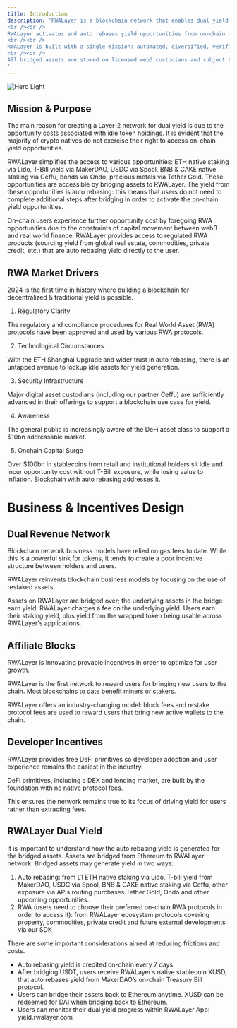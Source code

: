 ```yaml
---
title: Introduction
description: 'RWALayer is a blockchain network that enables dual yield. The goal of RWALayer is combining the yield from decentralized & real world markets. 
<br /><br />
RWALayer activates and auto rebases yield opportunities from on-chain native staking, precious metals, real estate, corporate & government bonds, carbon credits and private credit markets. 
<br /><br />
RWALayer is built with a single mission: automated, diversified, verifiable RWA yield made accessible to on-chain users. In order to achieve this mission, RWALayer builds Layer-2 for RWA economy, secured by restaking. In addition, RWALayer creates supplementary applications and software development kits for developers to build native products. 
<br /><br />
All bridged assets are stored on licensed web3 custodians and subject to available auto rebasing dual yield opportunities.
'
---
```


<img
  className="block"
  src="/images/hero-light.svg"
  alt="Hero Light"
/>

## Mission & Purpose


The main reason for creating a Layer-2 network for dual yield is due to the opportunity costs associated with idle token holdings. It is evident that the majority of crypto natives do not exercise their right to access on-chain yield opportunities. 

RWALayer simplifies the access to various opportunities: ETH native staking via Lido, T-Bill yield via MakerDAO, USDC via Spool, BNB & CAKE native staking via Ceffu, bonds via Ondo, precious metals via Tether Gold. These opportunities are accessible by bridging assets to RWALayer. The yield from these opportunities is auto rebasing: this means that users do not need to complete additional steps after bridging in order to activate the on-chain yield opportunities.

On-chain users experience further opportunity cost by foregoing RWA opportunities due to the constraints of capital movement between web3 and real world finance. RWALayer provides access to regulated RWA products (sourcing yield from global real estate, commodities, private credit, etc.) that are auto rebasing yield directly to the user.


## RWA Market Drivers

2024 is the first time in history where building a blockchain for decentralized & traditional yield is possible. 

1. Regulatory Clarity

The regulatory and compliance procedures for Real World Asset (RWA) protocols have been approved and used by various RWA protocols.

2. Technological Circumstances

With the ETH Shanghai Upgrade and wider trust in auto rebasing, there is an untapped avenue to lockup idle assets for yield generation.

3. Security Infrastructure

Major digital asset custodians (including our partner Ceffu) are sufficiently advanced in their offerings to support a blockchain use case for yield.

4. Awareness

The general public is increasingly aware of the DeFi asset class  to support a $10bn addressable market.

5. Onchain Capital Surge

Over $100bn in stablecoins from retail and institutional holders sit idle and incur opportunity cost without T-Bill exposure, while losing value to inflation. Blockchain with auto rebasing addresses it.

# Business & Incentives Design 

## Dual Revenue Network

Blockchain network business models have relied on gas fees to date. While this is a powerful sink for tokens, it tends to create a poor incentive structure between holders and users. 

RWALayer reinvents blockchain business models by focusing on the use of restaked assets. 

Assets on RWALayer are bridged over; the underlying assets in the bridge earn yield. RWALayer charges a fee on the underlying yield. Users earn their staking yield, plus yield from the wrapped token being usable across RWALayer's applications.

## Affiliate Blocks

RWALayer is innovating provable incentives in order to optimize for user growth. 

RWALayer is the first network to reward users for bringing new users to the chain. Most blockchains to date benefit miners or stakers.

RWALayer offers an industry-changing model: block fees and restake protocol fees are used to reward users that bring new active wallets to the chain.

## Developer Incentives

RWALayer provides free DeFi primitives so developer adoption and user experience remains the easiest in the industry.

DeFi primitives, including a DEX and lending market, are built by the foundation with no native protocol fees. 

This ensures the network remains true to its focus of driving yield for users rather than extracting fees.

## RWALayer Dual Yield

It is important to understand how the auto rebasing yield is generated for the bridged assets. Assets are bridged from Ethereum to RWALayer network. Bridged assets may generate yield in two ways:

1. Auto rebasing: from L1 ETH native staking via Lido, T-bill yield from MakerDAO,  USDC via Spool, BNB & CAKE native staking via Ceffu, other exposure via APIs routing purchases Tether Gold, Ondo and other upcoming opportunities.
2. RWA (users need to choose their preferred on-chain RWA protocols in order to access it): from RWALayer ecosystem protocols covering property, commodities, private credit and future external developments via our SDK

There are some important considerations aimed at reducing frictions and costs.

- Auto rebasing yield is credited on-chain every 7 days
- After bridging USDT, users receive RWALayer’s native stablecoin XUSD, that auto rebases yield from MakerDAO’s on-chain Treasury Bill protocol. 
- Users can bridge their assets back to Ethereum anytime. XUSD can be redeemed for DAI when bridging back to Ethereum.
- Users can monitor their dual yield progress within RWALayer App: yield.rwalayer.com






